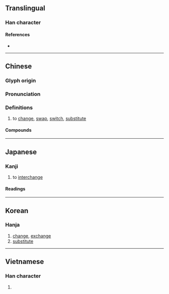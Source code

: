 {{also|换}}
{{character info/new}}
==Translingual==

===Han character===
{{Han char|rn=64|rad=手|as=09|sn=12|four=57034|canj=QNBK|ids=⿰扌奐}}

====References====
* {{Han ref|kx=0442.140|dkj=12358|dj=0793.130|hdz=31922.041|uh=63DB|ud=25563|bh=B4AB|bd=46251}}

----

==Chinese==
{{zh-forms|s=换}}

===Glyph origin===
{{Han etym}}
{{Han compound|手|奐|ls=psc|c1=s|c2=p|t1=hand}}

===Pronunciation===
{{zh-pron
|m=huàn
|ma=zh-huàn.ogg
|m-s=
|c=wun6
|c-t=
|g=
|h=pfs=von;gd=von4
|j=
|mb=hūing
|md=
|mn=ml:hoān/ōaⁿ
|mn_note=hoān - literary; ōaⁿ - vernacular
|mn-t=
|w=
|x=
|mc=y
|oc=y
|cat=v
}}

===Definitions===
{{zh-hanzi}}

# to [[change]], [[swap]], [[switch]], [[substitute]]

====Compounds====
{{zh-der|換班|換不開|換不來|換茬|換車|換乘|換代|換擋|換防|換房|換崗|換個兒|換工|換匯|換季|換肩|換屆|換句話說|換馬|換腦筋|換氣|換氣扇|換錢|換親|換取|換人|換算|換湯不換藥|換帖|換文|換洗|換血|換牙|換言之|換樣|換樣兒|換約}}

{{zh-cat|Beginning}}

----

==Japanese==

===Kanji===
{{ja-kanji|grade=c|rs=手09}}

# to [[interchange]]

====Readings====
{{ja-readings
|goon=がん
|kanon=かん
|kun=か-える, か-わる
}}

----

==Korean==

===Hanja===
{{ko-hanja|hangeul=환|eumhun=|rv=hwan|mr=hwan|y=hwan}}

# [[change]], [[exchange]]
# [[substitute]]

----

==Vietnamese==

===Han character===
{{vi-hantu|hoán|rs=手09}}

# {{defn|lang=vi|sort=手09}}